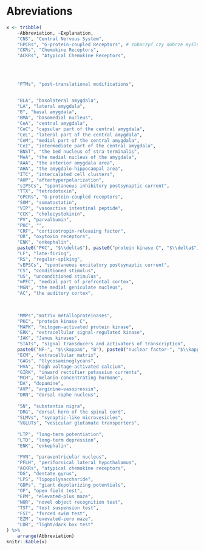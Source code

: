 # Abreviations {-}

<!-- \renewcommand{\nompreamble}{\vspace{0.25in}} -->
<!-- \makenomenclature -->
<!-- \renewcommand{\nomname}{LIST OF ABBREVIATIONS} -->


<!-- \item[ACSF] artificial cerebrospinal fluid -->
<!-- \item[AMPA] alpha-amino-3-hydroxy-5- methyl-4-isoxazilepropionate  -->
<!-- \item [BLA] basolateral nucleus of the amygdala -->
<!-- \item [CeA] central nucleus of the amygdala -->
<!-- \item [CNS] central nervous system  -->
<!-- \item [DIC] differential interference contrast -->
<!-- \item [GPCR] G-protein-coupled receptor -->
<!-- \item [ICM] intercalated cell masses  -->
<!-- \item [LHA] lateral hypothalamus area -->
<!-- \item [mEPSC] miniature excibitory post-synaptic currents -->
<!-- \item [mIPSC] miniature inhibitory post-synaptic currents -->
<!-- \item [NDS] normal donkey serum -->
<!-- \item [NMDA] N-methyl-aspartate  -->
<!-- \item [NTS] nucleus of the solitary tract -->
<!-- \item [PVN] paraventricular nucleus  -->
<!-- \item [sEPSC] spontaneous excibitory post-synaptic currents -->
<!-- \item [sIPSC] spontaneous inhibitory post-synaptic currents -->




```r

x <- tribble(
    ~Abbreviation, ~Explanation,
    "CNS", "Central Nervous System",
    "GPCRs", "G-protein-coupled Receptors", # zobaczyć czy dobrze myślniki 
    "CKRs", "Chemokine Receptors",
    "ACKRs", "Atypical Chemokine Receptors",
    
    
    
    
    "PTMs", "post-translational modifications",

    
    "BLA", "basolateral amygdala",
    "LA", "lateral amygdala",
    "B", "basal amygdala",
    "BMA", "basomedial nucleus",
    "CeA", "central amygdala",
    "CeC", "capsular part of the central amygdala",
    "CeL", "lateral part of the central amygdala",
    "CeM", "medial part of the central amygdala",
    "CeI", "intermediate part of the central amygdala",
    "BNST", "the bed nucleus of stra terminalis",
    "MeA", "the medial nucleus of the amygdala",
    "AAA", "the anterior amygdala area",
    "AHA", "the amygdalo-hippocampal area",
    "ITC", "intercalated cell clusters",
    "AHP", "afterhyperpolarization",
    "sIPSCs", "spontaneous inhibitory postsynaptic current",
    "TTX", "tetrodotoxin",
    "GPCRs", "G-protein-coupled receptors",
    "SOM", "somatostatin",
    "VIP", "vasoactive intestinal peptide",
    "CCK", "cholecystokinin",
    "PV", "parvalbumin",
    "PKC", "",
    "CRF", "corticotropin-releasing factor",
    "OR", "oxytoxin receptors",
    "ENK", "enkephalin", 
    paste0("PKC", "$\\delta$"), paste0("protein kinase C", "$\\delta$"),
    "LF", "late-firing",
    "RS", "regular-spiking",
    "sEPSCs", "spontaneous excitatory postsynaptic current",
    "CS", "conditioned stimulus",
    "US", "unconditioned stimulus",
    "mPFC", "medial part of prefrontal cortex",
    "MGN", "the medial geniculate nucleus",
    "AC", "the auditory cortex",

    
   
    "MMPs","matrix metalloproteinases",
    "PKC", "protein kinase C",
    "MAPK", "mitogen-activated protein kinase",
    "ERK", "extracellular signal-regulated kinase",
    "JAK", "Janus kinases",
    "STATs", "signal transducers and activators of transcription",
    paste0("NF-", "$\\kappa$", "B"), paste0("nuclear factor-", "$\\kappa$", "B"),
    "ECM", "extracellular matrix",
    "GAGs", "Glycosaminoglycans",
    "HVA", "high voltage-activated calcium",
    "GIRK", "inward rectifier potassium currents",
    "MCH", "melanin-concentrating hormone",
    "DA", "dopamine",
    "AVP", "arginine–vasopressin",
    "DRN", "dorsal raphe nucleus",
   
    "SN", "substantia nigra",
    "DRG", "dorsal horn of the spinal cord",
    "SLMVs", "synaptic-like microvesicles",
    "VGLUTs", "vesicular glutamate transporters",
   
    "LTP", "long-term potentiation",
    "LTD", "long-term depression",
    "ENK", "enkephalin",

    "PVN", "paraventricular nucleus",
    "PFLH", "perifornical lateral hypothalamus",
    "ACKRs", "atypical chemokine receptors",
    "DG", "dentate gyrus",
    "LPS", "lipopolysaccharide",
    "GDPs", "giant depolarizing potentials",
    "OF", "open field test",
    "EPM", "elevated-plus maze",
    "NOR", "novel object recognition test",
    "TST", "test suspension test",
    "FST", "forced swim test",
    "EZM", "evevated-zero maze",
    "LDB", "light/dark box test"
) %>%
    arrange(Abbreviation)
knitr::kable(x)

```

\newpage 

\mainmatter
